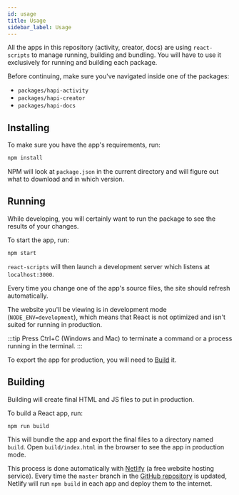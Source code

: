 ```yaml
---
id: usage
title: Usage
sidebar_label: Usage
---
```


All the apps in this repository (activity, creator, docs) are using `react-scripts`
to manage running, building and bundling.
You will have to use it exclusively for running and building each package.

Before continuing, make sure you've navigated inside one of the packages:

* `packages/hapi-activity`
* `packages/hapi-creator`
* `packages/hapi-docs`

## Installing

To make sure you have the app's requirements, run:

```bash
npm install
```

NPM will look at `package.json` in the current directory and will figure out what to download
and in which version.

## Running

While developing, you will certainly want to run the package to see the results of your changes.

To start the app, run:

```bash
npm start
```

`react-scripts` will then launch a development server which listens at `localhost:3000`.

Every time you change one of the app's source files, the site should refresh automatically.

The website you'll be viewing is in development mode (`NODE_ENV=development`),
which means that React is not optimized and isn't suited for running in production.

:::tip
Press Ctrl+C (Windows and Mac) to terminate a command or a process running in the terminal.
:::

To export the app for production, you will need to [Build](#building) it.

## Building

Building will create final HTML and JS files to put in production.

To build a React app, run:

```bash
npm run build
```

This will bundle the app and export the final files to a directory named `build`.
Open `build/index.html` in the browser to see the app in production mode.

This process is done automatically with [Netlify](https://www.netlify.com/)
(a free website hosting service).
Every time the `master` branch in the [GitHub repository](https://github.com/danielperr/hapi)
is updated, Netlify will run `npm build` in each app and deploy them to the internet.
